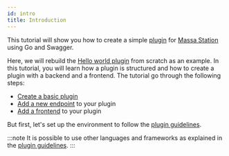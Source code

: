 ```yaml
---
id: intro
title: Introduction
---
```


This tutorial will show you how to create a simple [plugin](/docs/build/plugin/introduction) for [Massa Station](https://station.massa.net) using Go and Swagger.

Here, we will rebuild the [Hello world plugin](https://github.com/massalabs/station-massa-hello-world/tree/main) from scratch as an example.
In this tutorial, you will learn how a plugin is structured and how to create a plugin with a backend and a frontend.
The tutorial go through the following steps:

- [Create a basic plugin](./create-plugin-1)
- [Add a new endpoint](./create-plugin-2) to your plugin
- [Add a frontend](./create-plugin-3) to your plugin

But first, let's set up the environment to follow the [plugin guidelines](../../build/plugin/guidelines).

:::note
It is possible to use other languages and frameworks as explained in the [plugin guidelines](/docs/build/plugin/guidelines).
:::
